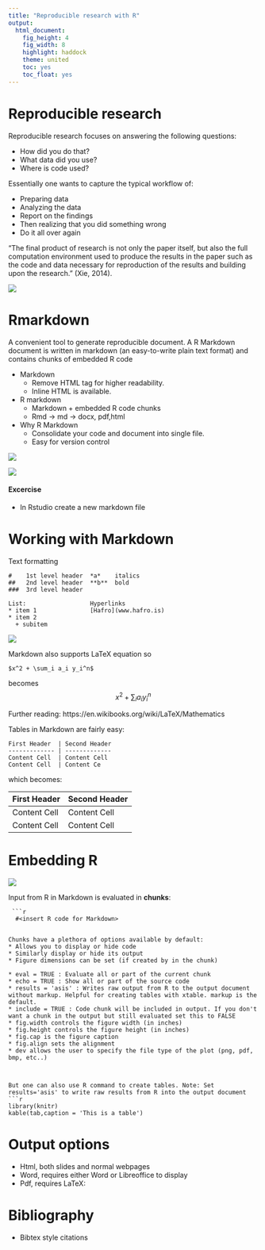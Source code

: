 ```yaml
---
title: "Reproducible research with R"
output: 
  html_document:
    fig_height: 4
    fig_width: 8
    highlight: haddock
    theme: united
    toc: yes
    toc_float: yes
---
```



# Reproducible research

Reproducible research focuses on answering the following questions:

* How did you do that?
* What data did you use?
* Where is code used?

Essentially one wants to capture the typical workflow of:

* Preparing data
* Analyzing the data
* Report on the findings
* Then realizing that you did something wrong
* Do it all over again


"The final product of research is not only the paper itself, but also the full computation environment used to produce the results in the paper such as the code and data necessary for reproduction of the results and building upon the research." (Xie, 2014).

![](img/research-pipeline.png)

# Rmarkdown

A convenient tool to generate reproducible document. A R Markdown document is written in markdown (an easy-to-write plain text format) and contains chunks of embedded R code

* Markdown
  + Remove HTML tag for higher readability.
  + Inline HTML is available.
* R markdown
  + Markdown + embedded R code chunks
  + Rmd -> md -> docx, pdf,html
* Why R Markdown
  + Consolidate your code and document into single file.
  + Easy for version control

![](img/markdown.png)


![](img/markdownOverview.png) 





#### Excercise
* In Rstudio create a new markdown file

# Working with Markdown

Text formatting
```
#    1st level header  *a*    italics
##   2nd level header  **b**  bold
###  3rd level header

List:                  Hyperlinks
* item 1               [Hafro](www.hafro.is)
* item 2
  + subitem
```

![](img/quickreference.png)


Markdown also supports LaTeX equation so
```
$x^2 + \sum_i a_i y_i^n$
```
becomes
$$x^2 + \sum_i a_i y_i^n$$

Further reading: https://en.wikibooks.org/wiki/LaTeX/Mathematics


Tables in Markdown are fairly easy:
```
First Header  | Second Header
------------- | -------------
Content Cell  | Content Cell
Content Cell  | Content Ce
```
which becomes:

First Header  | Second Header
------------- | -------------
Content Cell  | Content Cell
Content Cell  | Content Cell



# Embedding R
![](img/markdownChunk.png)

Input from R in Markdown is evaluated in **chunks**:

```
 ```r
  #<insert R code for Markdown>
 ```
```

Chunks have a plethora of options available by default:
* Allows you to display or hide code
* Similarly display or hide its output
* Figure dimensions can be set (if created by in the chunk)

* eval = TRUE : Evaluate all or part of the current chunk
* echo = TRUE : Show all or part of the source code
* results = 'asis' : Writes raw output from R to the output document without markup. Helpful for creating tables with xtable. markup is the default.
* include = TRUE : Code chunk will be included in output. If you don't want a chunk in the output but still evaluated set this to FALSE
* fig.width controls the figure width (in inches)
* fig.height controls the figure height (in inches)
* fig.cap is the figure caption
* fig.align sets the alignment
* dev allows the user to specify the file type of the plot (png, pdf, bmp, etc..)



But one can also use R command to create tables. Note: Set results='asis' to write raw results from R into the output document
```r
library(knitr)
kable(tab,caption = 'This is a table')
```

# Output options

* Html, both slides and normal webpages
* Word, requires either Word or Libreoffice to display
* Pdf, requires LaTeX:


# Bibliography
* Bibtex style citations






